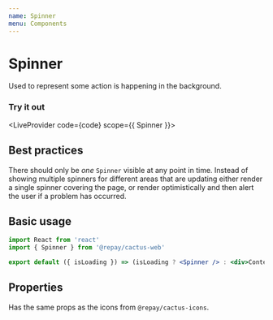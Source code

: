 ```yaml
---
name: Spinner
menu: Components
---
```



# Spinner

Used to represent some action is happening in the background.

### Try it out


<LiveProvider code={code} scope={{ Spinner }}>
  <LiveEditor style={livePreviewStyle} />
  <LiveError />
  <LivePreview />
</LiveProvider>

## Best practices

There should only be _one_ `Spinner` visible at any point in time. Instead of showing
multiple spinners for different areas that are updating either render a single spinner
covering the page, or render optimistically and then alert the user if a problem has occurred.

## Basic usage

```jsx
import React from 'react'
import { Spinner } from '@repay/cactus-web'

export default ({ isLoading }) => (isLoading ? <Spinner /> : <div>Content</div>)
```

## Properties

Has the same props as the icons from `@repay/cactus-icons`.

